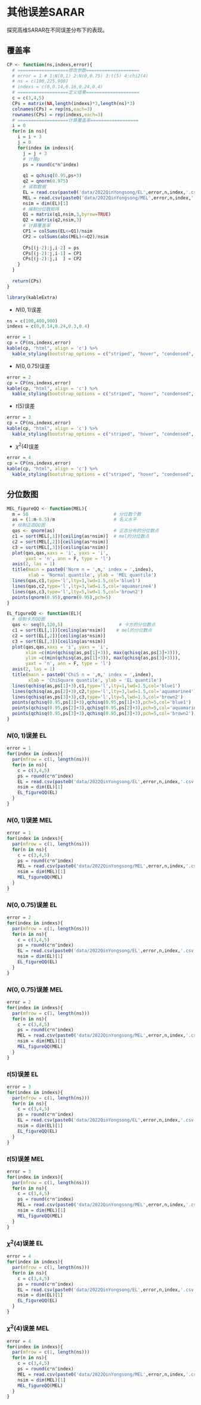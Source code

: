 # 其他误差SARAR

探究高维SARAR在不同误差分布下的表现。


## 覆盖率

```r
CP <- function(ns,indexs,error){
  # ===================修改参数====================
  # error = 1 # 1:N(0,1) 2:N(0,0.75) 3:t(5) 4:chi2(4)
  # ns = c(100,225,900)
  # indexs = c(0,0.14,0.16,0.24,0.4)
  # ===================定义结果====================
  c = c(3,4,5)
  CPs = matrix(NA,length(indexs)*3,length(ns)*3)
  colnames(CPs) = rep(ns,each=3)
  rownames(CPs) = rep(indexs,each=3)
  # ===================计算覆盖率==================
  i = 0
  for(n in ns){
    i = i + 3
    j = 0
    for(index in indexs){
      j = j + 3
      # 计算p
      ps = round(c*n^index)
  
      q1 = qchisq(0.95,ps+3)
      q2 = qnorm(0.975)
      # 读取数据
      EL = read.csv(paste0('data/2022QinYongsong/EL',error,n,index,'.csv'))
      MEL = read.csv(paste0('data/2022QinYongsong/MEL',error,n,index,'.csv'))
      nsim = dim(EL)[1]
      # 编制分位数矩阵
      Q1 = matrix(q1,nsim,3,byrow=TRUE)
      Q2 = matrix(q2,nsim,3)
      # 计算覆盖率
      CP1 = colSums(EL<=Q1)/nsim
      CP2 = colSums(abs(MEL)<=Q2)/nsim
  
      CPs[(j-2):j,i-2] = ps
      CPs[(j-2):j,i-1] = CP1
      CPs[(j-2):j,i  ] = CP2
    }
  }
  
  return(CPs)
}

```

```r
library(kableExtra)
```

- $N(0,1)$误差
```r
ns = c(100,400,900)
indexs = c(0,0.14,0.24,0.3,0.4)

error = 1
cp = CP(ns,indexs,error)
kable(cp, "html", align = 'c') %>%
  kable_styling(bootstrap_options = c("striped", "hover", "condensed", "responsive"), full_width = F) 

```

- $N(0,0.75)$误差

```r
error = 2
cp = CP(ns,indexs,error)
kable(cp, "html", align = 'c') %>%
  kable_styling(bootstrap_options = c("striped", "hover", "condensed", "responsive"), full_width = F) 
```

- $t(5)$误差
```r
error = 3
cp = CP(ns,indexs,error)
kable(cp, "html", align = 'c') %>%
  kable_styling(bootstrap_options = c("striped", "hover", "condensed", "responsive"), full_width = F) 
```

- $\chi^2(4)$误差
```r
error = 4
cp = CP(ns,indexs,error)
kable(cp, "html", align = 'c') %>%
  kable_styling(bootstrap_options = c("striped", "hover", "condensed", "responsive","bordered"), full_width = F) 
```

## 分位数图

```r
MEL_figureQQ <- function(MEL){
  m = 50                                # 分位数个数
  as = (1:m-0.5)/m                      # 名义水平
  # 绘制正态QQ图
  qas <- qnorm(as)                      # 正态分布的分位数点
  c1 = sort(MEL[,1])[ceiling(as*nsim)]  # mel的分位数点
  c2 = sort(MEL[,2])[ceiling(as*nsim)]
  c3 = sort(MEL[,3])[ceiling(as*nsim)]
  plot(qas,qas,xaxs = 'i', yaxs = 'i',
       yaxt = 'n', ann = F, type = 'l')
  axis(2, las = 1)
  title(main = paste0('Norm n = ',n,' index = ',index),
        xlab = 'Normal quantile', ylab = 'MEL quantile')
  lines(qas,c1,type='l',lty=1,lwd=1.5,col='blue1')
  lines(qas,c2,type='l',lty=3,lwd=1.5,col='aquamarine4')
  lines(qas,c3,type='l',lty=5,lwd=1.5,col='brown2')
  points(qnorm(0.95),qnorm(0.95),pch=5)
}
```


```r
EL_figureQQ <- function(EL){
  # 绘制卡方QQ图
  qas <- seq(0,120,5)                     # 卡方的分位数点
  c1 = sort(EL[,1])[ceiling(as*nsim)]    # mel的分位数点
  c2 = sort(EL[,2])[ceiling(as*nsim)]
  c3 = sort(EL[,3])[ceiling(as*nsim)]
  plot(qas,qas,xaxs = 'i', yaxs = 'i',
       xlim =c(min(qchisq(as,ps[1]+3)), max(qchisq(as,ps[3]+3))),
       ylim =c(min(qchisq(as,ps[1]+3)), max(qchisq(as,ps[3]+3))),
       yaxt = 'n', ann = F, type = 'l')
  axis(2, las = 1)
  title(main = paste0('ChiS n = ',n,' index = ',index),
        xlab = 'ChiSquare quantile', ylab = 'EL quantile')
  lines(qchisq(as,ps[1]+3),c1,type='l',lty=1,lwd=1.5,col='blue1')
  lines(qchisq(as,ps[2]+3),c2,type='l',lty=3,lwd=1.5,col='aquamarine4')
  lines(qchisq(as,ps[3]+3),c3,type='l',lty=5,lwd=1.5,col='brown2')
  points(qchisq(0.95,ps[1]+3),qchisq(0.95,ps[1]+3),pch=5,col='blue1')
  points(qchisq(0.95,ps[2]+3),qchisq(0.95,ps[2]+3),pch=5,col='aquamarine4')
  points(qchisq(0.95,ps[3]+3),qchisq(0.95,ps[3]+3),pch=5,col='brown2')
}
```

### $N(0,1)$误差 EL

```r
error = 1
for(index in indexs){
  par(mfrow = c(1, length(ns)))
  for(n in ns){
    c = c(3,4,5)
    ps = round(c*n^index)
    EL = read.csv(paste0('data/2022QinYongsong/EL',error,n,index,'.csv'))
    nsim = dim(EL)[1]
    EL_figureQQ(EL)
  }
}
```

### $N(0,1)$误差 MEL

```r
error = 1
for(index in indexs){
  par(mfrow = c(1, length(ns)))
  for(n in ns){
    c = c(3,4,5)
    ps = round(c*n^index)
    MEL = read.csv(paste0('data/2022QinYongsong/MEL',error,n,index,'.csv'))
    nsim = dim(MEL)[1]
    MEL_figureQQ(MEL)
  }
}
```


### $N(0,0.75)$误差 EL

```r
error = 2
for(index in indexs){
  par(mfrow = c(1, length(ns)))
  for(n in ns){
    c = c(3,4,5)
    ps = round(c*n^index)
    EL = read.csv(paste0('data/2022QinYongsong/EL',error,n,index,'.csv'))
    nsim = dim(EL)[1]
    EL_figureQQ(EL)
  }
}
```


### $N(0,0.75)$误差 MEL

```r
error = 2
for(index in indexs){
  par(mfrow = c(1, length(ns)))
  for(n in ns){
    c = c(3,4,5)
    ps = round(c*n^index)
    MEL = read.csv(paste0('data/2022QinYongsong/MEL',error,n,index,'.csv'))
    nsim = dim(MEL)[1]
    MEL_figureQQ(MEL)
  }
}
```

### $t(5)$误差 EL

```r
error = 3
for(index in indexs){
  par(mfrow = c(1, length(ns)))
  for(n in ns){
    c = c(3,4,5)
    ps = round(c*n^index)
    EL = read.csv(paste0('data/2022QinYongsong/EL',error,n,index,'.csv'))
    nsim = dim(EL)[1]
    EL_figureQQ(EL)
  }
}
```

### $t(5)$误差 MEL

```r
error = 3
for(index in indexs){
  par(mfrow = c(1, length(ns)))
  for(n in ns){
    c = c(3,4,5)
    ps = round(c*n^index)
    MEL = read.csv(paste0('data/2022QinYongsong/MEL',error,n,index,'.csv'))
    nsim = dim(MEL)[1]
    MEL_figureQQ(MEL)
  }
}
```


### $\chi^2(4)$误差 EL

```r
error = 4
for(index in indexs){
  par(mfrow = c(1, length(ns)))
  for(n in ns){
    c = c(3,4,5)
    ps = round(c*n^index)
    EL = read.csv(paste0('data/2022QinYongsong/EL',error,n,index,'.csv'))
    nsim = dim(EL)[1]
    EL_figureQQ(EL)
  }
}
``` 

### $\chi^2(4)$误差 MEL
```r
error = 4
for(index in indexs){
  par(mfrow = c(1, length(ns)))
  for(n in ns){
    c = c(3,4,5)
    ps = round(c*n^index)
    MEL = read.csv(paste0('data/2022QinYongsong/MEL',error,n,index,'.csv'))
    nsim = dim(MEL)[1]
    MEL_figureQQ(MEL)
  }
}
```

